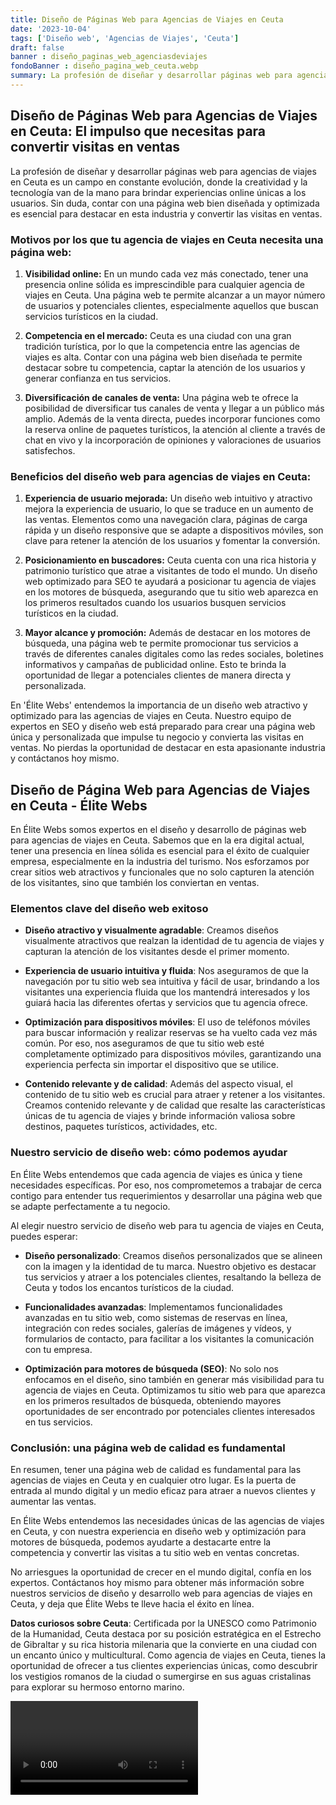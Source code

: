 ```yaml
---
title: Diseño de Páginas Web para Agencias de Viajes en Ceuta
date: '2023-10-04'
tags: ['Diseño web', 'Agencias de Viajes', 'Ceuta']
draft: false
banner : diseño_paginas_web_agenciasdeviajes
fondoBanner : diseño_pagina_web_ceuta.webp
summary: La profesión de diseñar y desarrollar páginas web para agencias de viajes en Ceuta es un campo en constante evolución, donde la creatividad y la tecnología van de la mano para brindar experiencias online únicas a los usuarios. Sin duda, contar con una página web bien diseñada y optimizada es esencial para destacar en esta industria y convertir las visitas en ventas.
---
```


## Diseño de Páginas Web para Agencias de Viajes en Ceuta: El impulso que necesitas para convertir visitas en ventas

La profesión de diseñar y desarrollar páginas web para agencias de viajes en Ceuta es un campo en constante evolución, donde la creatividad y la tecnología van de la mano para brindar experiencias online únicas a los usuarios. Sin duda, contar con una página web bien diseñada y optimizada es esencial para destacar en esta industria y convertir las visitas en ventas.

### Motivos por los que tu agencia de viajes en Ceuta necesita una página web:

1. **Visibilidad online:** En un mundo cada vez más conectado, tener una presencia online sólida es imprescindible para cualquier agencia de viajes en Ceuta. Una página web te permite alcanzar a un mayor número de usuarios y potenciales clientes, especialmente aquellos que buscan servicios turísticos en la ciudad.

2. **Competencia en el mercado:** Ceuta es una ciudad con una gran tradición turística, por lo que la competencia entre las agencias de viajes es alta. Contar con una página web bien diseñada te permite destacar sobre tu competencia, captar la atención de los usuarios y generar confianza en tus servicios.

3. **Diversificación de canales de venta:** Una página web te ofrece la posibilidad de diversificar tus canales de venta y llegar a un público más amplio. Además de la venta directa, puedes incorporar funciones como la reserva online de paquetes turísticos, la atención al cliente a través de chat en vivo y la incorporación de opiniones y valoraciones de usuarios satisfechos.

### Beneficios del diseño web para agencias de viajes en Ceuta:

1. **Experiencia de usuario mejorada:** Un diseño web intuitivo y atractivo mejora la experiencia de usuario, lo que se traduce en un aumento de las ventas. Elementos como una navegación clara, páginas de carga rápida y un diseño responsive que se adapte a dispositivos móviles, son clave para retener la atención de los usuarios y fomentar la conversión.

2. **Posicionamiento en buscadores:** Ceuta cuenta con una rica historia y patrimonio turístico que atrae a visitantes de todo el mundo. Un diseño web optimizado para SEO te ayudará a posicionar tu agencia de viajes en los motores de búsqueda, asegurando que tu sitio web aparezca en los primeros resultados cuando los usuarios busquen servicios turísticos en la ciudad.

3. **Mayor alcance y promoción:** Además de destacar en los motores de búsqueda, una página web te permite promocionar tus servicios a través de diferentes canales digitales como las redes sociales, boletines informativos y campañas de publicidad online. Esto te brinda la oportunidad de llegar a potenciales clientes de manera directa y personalizada.

En 'Élite Webs' entendemos la importancia de un diseño web atractivo y optimizado para las agencias de viajes en Ceuta. Nuestro equipo de expertos en SEO y diseño web está preparado para crear una página web única y personalizada que impulse tu negocio y convierta las visitas en ventas. No pierdas la oportunidad de destacar en esta apasionante industria y contáctanos hoy mismo.

<GifSeo />

<Cta />

## Diseño de Página Web para Agencias de Viajes en Ceuta - Élite Webs

En Élite Webs somos expertos en el diseño y desarrollo de páginas web para agencias de viajes en Ceuta. Sabemos que en la era digital actual, tener una presencia en línea sólida es esencial para el éxito de cualquier empresa, especialmente en la industria del turismo. Nos esforzamos por crear sitios web atractivos y funcionales que no solo capturen la atención de los visitantes, sino que también los conviertan en ventas.

### Elementos clave del diseño web exitoso

- **Diseño atractivo y visualmente agradable**: Creamos diseños visualmente atractivos que realzan la identidad de tu agencia de viajes y capturan la atención de los visitantes desde el primer momento.

- **Experiencia de usuario intuitiva y fluida**: Nos aseguramos de que la navegación por tu sitio web sea intuitiva y fácil de usar, brindando a los visitantes una experiencia fluida que los mantendrá interesados y los guiará hacia las diferentes ofertas y servicios que tu agencia ofrece.

- **Optimización para dispositivos móviles**: El uso de teléfonos móviles para buscar información y realizar reservas se ha vuelto cada vez más común. Por eso, nos aseguramos de que tu sitio web esté completamente optimizado para dispositivos móviles, garantizando una experiencia perfecta sin importar el dispositivo que se utilice.

- **Contenido relevante y de calidad**: Además del aspecto visual, el contenido de tu sitio web es crucial para atraer y retener a los visitantes. Creamos contenido relevante y de calidad que resalte las características únicas de tu agencia de viajes y brinde información valiosa sobre destinos, paquetes turísticos, actividades, etc.

### Nuestro servicio de diseño web: cómo podemos ayudar

En Élite Webs entendemos que cada agencia de viajes es única y tiene necesidades específicas. Por eso, nos comprometemos a trabajar de cerca contigo para entender tus requerimientos y desarrollar una página web que se adapte perfectamente a tu negocio.

Al elegir nuestro servicio de diseño web para tu agencia de viajes en Ceuta, puedes esperar:

- **Diseño personalizado**: Creamos diseños personalizados que se alineen con la imagen y la identidad de tu marca. Nuestro objetivo es destacar tus servicios y atraer a los potenciales clientes, resaltando la belleza de Ceuta y todos los encantos turísticos de la ciudad.

- **Funcionalidades avanzadas**: Implementamos funcionalidades avanzadas en tu sitio web, como sistemas de reservas en línea, integración con redes sociales, galerías de imágenes y vídeos, y formularios de contacto, para facilitar a los visitantes la comunicación con tu empresa.

- **Optimización para motores de búsqueda (SEO)**: No solo nos enfocamos en el diseño, sino también en generar más visibilidad para tu agencia de viajes en Ceuta. Optimizamos tu sitio web para que aparezca en los primeros resultados de búsqueda, obteniendo mayores oportunidades de ser encontrado por potenciales clientes interesados en tus servicios.

### Conclusión: una página web de calidad es fundamental

En resumen, tener una página web de calidad es fundamental para las agencias de viajes en Ceuta y en cualquier otro lugar. Es la puerta de entrada al mundo digital y un medio eficaz para atraer a nuevos clientes y aumentar las ventas.

En Élite Webs entendemos las necesidades únicas de las agencias de viajes en Ceuta, y con nuestra experiencia en diseño web y optimización para motores de búsqueda, podemos ayudarte a destacarte entre la competencia y convertir las visitas a tu sitio web en ventas concretas.

No arriesgues la oportunidad de crecer en el mundo digital, confía en los expertos. Contáctanos hoy mismo para obtener más información sobre nuestros servicios de diseño y desarrollo web para agencias de viajes en Ceuta, y deja que Élite Webs te lleve hacia el éxito en línea.

**Datos curiosos sobre Ceuta**: Certificada por la UNESCO como Patrimonio de la Humanidad, Ceuta destaca por su posición estratégica en el Estrecho de Gibraltar y su rica historia milenaria que la convierte en una ciudad con un encanto único y multicultural. Como agencia de viajes en Ceuta, tienes la oportunidad de ofrecer a tus clientes experiencias únicas, como descubrir los vestigios romanos de la ciudad o sumergirse en sus aguas cristalinas para explorar su hermoso entorno marino.

<Video />

<CtaBot job='Agencias de Viajes' city='Ceuta'/>

<Gmaps query='Ceuta+españa+maps' />